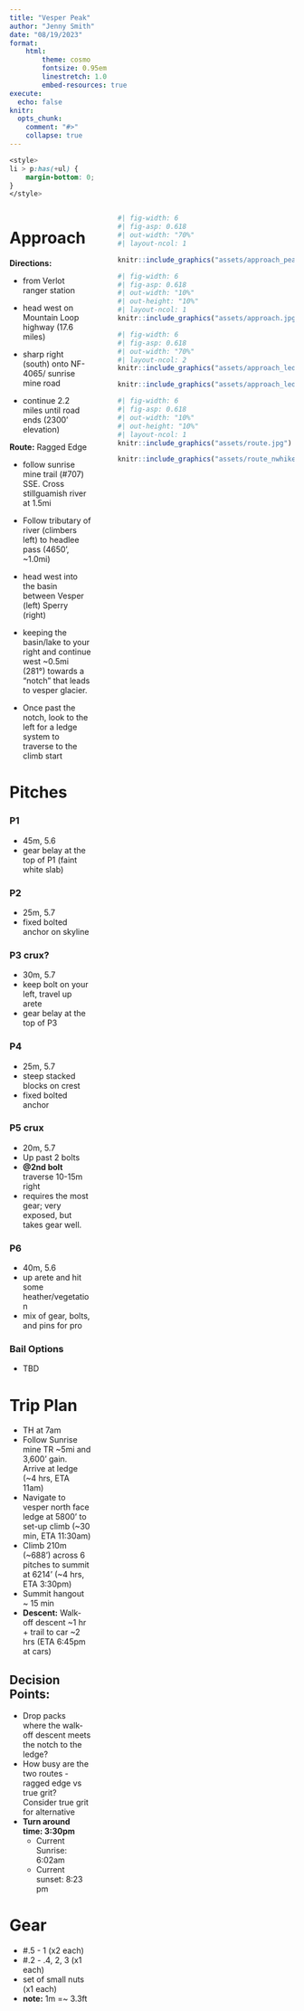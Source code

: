 ```yaml
---
title: "Vesper Peak"
author: "Jenny Smith"
date: "08/19/2023"
format: 
    html:
        theme: cosmo
        fontsize: 0.95em
        linestretch: 1.0
        embed-resources: true
execute: 
  echo: false
knitr:
  opts_chunk:
    comment: "#>"
    collapse: true
---
```


```css
<style>
li > p:has(+ul) {
    margin-bottom: 0;
}
</style>
```

::: columns
::: {.column width="30%"}

# Approach

**Directions:**

-    from Verlot ranger station

-    head west on Mountain Loop highway (17.6 miles)

-    sharp right (south) onto NF-4065/ sunrise mine road

-   continue 2.2 miles until road ends (2300' elevation)

**Route:** Ragged Edge

-   follow sunrise mine trail (#707) SSE. Cross stillguamish river at 1.5mi

-   Follow tributary of river (climbers left) to headlee pass (4650', \~1.0mi)

-   head west into the basin between Vesper (left) Sperry (right)

-   keeping the basin/lake to your right and continue west \~0.5mi (281°) towards a "notch" that leads to vesper glacier.

-   Once past the notch, look to the left for a ledge system to traverse to the climb start


# Pitches

### P1

-   45m, 5.6
-   gear belay at the top of P1 (faint white slab)

### P2

-   25m, 5.7
-   fixed bolted anchor on skyline

### P3 **crux?**

-   30m, 5.7
-   keep bolt on your left, travel up arete
-   gear belay at the top of P3

### P4

-   25m, 5.7
-   steep stacked blocks on crest
-   fixed bolted anchor

### P5 **crux**

-  20m, 5.7
-  Up past 2 bolts
- **\@2nd bolt** traverse 10-15m right 
-  requires the most gear; very exposed, but takes gear well.

### P6

-  40m, 5.6 
-  up arete and hit some heather/vegetation
-  mix of gear, bolts, and pins for pro

  
### Bail Options
-  TBD 


# Trip Plan

-   TH at 7am
-   Follow Sunrise mine TR \~5mi and 3,600' gain. Arrive at ledge (\~4 hrs, ETA 11am)
-   Navigate to vesper north face ledge at 5800' to set-up climb (\~30 min, ETA 11:30am)
-   Climb 210m (\~688') across 6 pitches to summit at 6214' (\~4 hrs, ETA 3:30pm)
-   Summit hangout \~ 15 min
-   **Descent:** Walk-off descent \~1 hr + trail to car \~2 hrs (ETA 6:45pm at cars)

## Decision Points:

- Drop packs where the walk-off descent meets the notch to the ledge?
- How busy are the two routes - ragged edge vs true grit? Consider true grit for alternative 
- **Turn around time: 3:30pm** 
  - Current Sunrise: 6:02am
  - Current sunset: 8:23 pm

# Gear

- #.5 - 1 (x2 each)
- #.2 - .4, 2, 3  (x1 each)
- set of small nuts (x1 each)
- **note:** 1m =\~ 3.3ft

:::

::: {.column width="1%"}
:::

::: {.column width="65%"}

```r
#| fig-width: 6
#| fig-asp: 0.618
#| out-width: "70%"
#| layout-ncol: 1

knitr::include_graphics("assets/approach_peak_bagger.jpg")
```

```r
#| fig-width: 6
#| fig-asp: 0.618
#| out-width: "10%"
#| out-height: "10%"
#| layout-ncol: 1
knitr::include_graphics("assets/approach.jpg")
```

```r
#| fig-width: 6
#| fig-asp: 0.618
#| out-width: "70%"
#| layout-ncol: 2
knitr::include_graphics("assets/approach_ledge.jpg")

knitr::include_graphics("assets/approach_ledge2.jpg")
```

```r
#| fig-width: 6
#| fig-asp: 0.618
#| out-width: "10%"
#| out-height: "10%"
#| layout-ncol: 1
knitr::include_graphics("assets/route.jpg")

knitr::include_graphics("assets/route_nwhikers.jpg")
```
:::

:::
